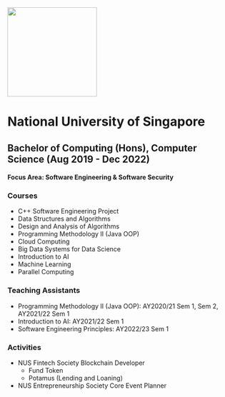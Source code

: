 
<Meta title="Education/University" />

<div
  style={{ 
    "display": "flex",
    "justifyContent": "center"
  }}
>
  <img 
    src={NUS_LOGO}
    height="200px"
  />
</div>

# National University of Singapore
## Bachelor of Computing (Hons), Computer Science (Aug 2019 - Dec 2022) 

#### Focus Area: Software Engineering & Software Security

### Courses
- C++ Software Engineering Project
- Data Structures and Algorithms
- Design and Analysis of Algorithms
- Programming Methodology II (Java OOP)
- Cloud Computing
- Big Data Systems for Data Science
- Introduction to AI
- Machine Learning
- Parallel Computing

### Teaching Assistants
- Programming Methodology II (Java OOP): AY2020/21 Sem 1, Sem 2, AY2021/22 Sem 1
- Introduction to AI: AY2021/22 Sem 1
- Software Engineering Principles: AY2022/23 Sem 1

### Activities
- NUS Fintech Society Blockchain Developer
  - Fund Token
  - Potamus (Lending and Loaning)
- NUS Entrepreneurship Society Core Event Planner